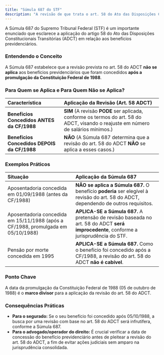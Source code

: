 ```yaml
---
title: "Súmula 687 do STF"
description: "A revisão de que trata o art. 58 do Ato das Disposições Constitucionais Transitórias não se aplica aos benefícios previdenciários concedidos após a promulgação da Constituição de 1988."
---
```


A Súmula 687 do Supremo Tribunal Federal (STF) é um importante enunciado que esclarece a aplicação do artigo 58 do Ato das Disposições Constitucionais Transitórias (ADCT) em relação aos benefícios previdenciários.

### Entendendo o Conceito

A Súmula 687 estabelece que a revisão prevista no art. 58 do ADCT **não se aplica** aos benefícios previdenciários que foram concedidos **após a promulgação da Constituição Federal de 1988**.

### Para Quem se Aplica e Para Quem Não se Aplica?

| **Característica**                          | **Aplicação da Revisão (Art. 58 ADCT)**                                                                                             |
| :------------------------------------------ | :---------------------------------------------------------------------------------------------------------------------------------- |
| **Benefícios Concedidos ANTES da CF/1988**  | **SIM** (A revisão **PODE** ser aplicada, conforme os termos do art. 58 do ADCT, visando o reajuste em número de salários mínimos.) |
| **Benefícios Concedidos DEPOIS da CF/1988** | **NÃO** (A Súmula 687 determina que a revisão do art. 58 do ADCT **NÃO** se aplica a esses casos.)                                  |

### Exemplos Práticos

| **Situação**                                                                     | **Aplicação da Súmula 687**                                                                                                            |
| :------------------------------------------------------------------------------- | :------------------------------------------------------------------------------------------------------------------------------------- |
| Aposentadoria concedida em 01/09/1988 (antes da CF/1988)                         | **NÃO se aplica a Súmula 687.** O benefício **poderia** ser elegível à revisão do art. 58 do ADCT, dependendo de outros requisitos.    |
| Aposentadoria concedida em 15/11/1988 (após a CF/1988, promulgada em 05/10/1988) | **APLICA-SE a Súmula 687.** A pretensão de revisão baseada no art. 58 do ADCT **será improcedente**, conforme a jurisprudência do STF. |
| Pensão por morte concedida em 1995                                               | **APLICA-SE a Súmula 687.** Como o benefício foi concedido após a CF/1988, a revisão do art. 58 do ADCT **não é cabível**.             |

### Ponto Chave

A data da promulgação da Constituição Federal de 1988 (05 de outubro de 1988) é o **marco divisor** para a aplicação da revisão do art. 58 do ADCT.

### Consequências Práticas

- **Para o segurado:** Se o seu benefício foi concedido após 05/10/1988, a busca por uma revisão com base no art. 58 do ADCT será infrutífera, conforme a Súmula 687.
- **Para o advogado/operador do direito:** É crucial verificar a data de concessão do benefício previdenciário antes de pleitear a revisão do art. 58 do ADCT, a fim de evitar ações judiciais sem amparo na jurisprudência consolidada.